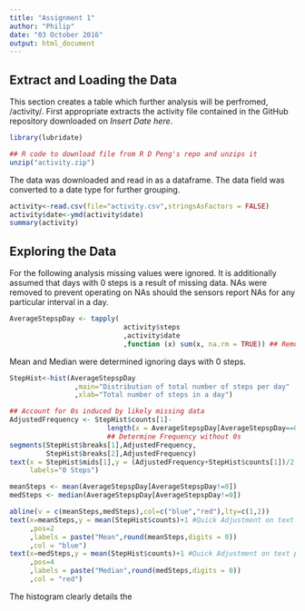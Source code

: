 ```yaml
---
title: "Assignment 1"
author: "Philip"
date: "03 October 2016"
output: html_document
---
```



## Extract and Loading the Data
This section creates a table which further analysis will be perfromed, /activity/.
First appropriate extracts the activity file contained in the GitHub repository downloaded on *Insert Date here*.

``` r
library(lubridate)
```


``` r
## R code to download file from R D Peng's repo and unzips it
unzip("activity.zip")

```

The data was downloaded and read in as a dataframe. The data field was converted to a date type for further grouping.
```r
activity<-read.csv(file="activity.csv",stringsAsFactors = FALSE)
activity$date<-ymd(activity$date)
summary(activity)
```


## Exploring the Data
For the following analysis missing values were ignored. It is additionally assumed
that days with 0 steps is a result of missing data. NAs were removed to prevent
operating on NAs should the sensors report NAs for any particular interval in a day.
```r
AverageStepspDay <- tapply( 
                            activity$steps
                            ,activity$date
                            ,function (x) sum(x, na.rm = TRUE)) ## Removed NAs
```


Mean and Median were determined ignoring days with 0 steps.
```r
StepHist<-hist(AverageStepspDay 
                ,main="Distribution of total number of steps per day"
                ,xlab="Total number of steps in a day")

## Account for 0s induced by likely missing data
AdjustedFrequency <- StepHist$counts[1]-
                        length(x = AverageStepspDay[AverageStepspDay==0])
                        ## Determine Frequency without 0s
segments(StepHist$breaks[1],AdjustedFrequency,
         StepHist$breaks[2],AdjustedFrequency)
text(x = StepHist$mids[1],y = (AdjustedFrequency+StepHist$counts[1])/2,
     labels="0 Steps")

meanSteps <- mean(AverageStepspDay[AverageStepspDay!=0])
medSteps <- median(AverageStepspDay[AverageStepspDay!=0])

abline(v = c(meanSteps,medSteps),col=c("blue","red"),lty=c(1,2))
text(x=meanSteps,y = mean(StepHist$counts)+1 #Quick Adjustment on text position
     ,pos=2
     ,labels = paste("Mean",round(meanSteps,digits = 0))
     ,col = "blue")
text(x=medSteps,y = mean(StepHist$counts)+1 #Quick Adjustment on text position
     ,pos=4
     ,labels = paste("Median",round(medSteps,digits = 0))
     ,col = "red")

```

The histogram clearly details the 

